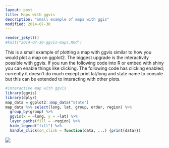 ```yaml
---
layout: post
title: Maps with ggvis
description: "small example of maps with ggis"
modified: 2014-07-30
---
```

```r
render_jekyll()
#knit("2014-07-30-ggvis-maps.Rmd")
```
This is a small example of plotting a map with ggvis similar to how you would plot a map on ggplot2.  The biggest upgrade is the interactivity possible with ggvis.  If you run the following code into R or embed with shiny you can enable things like clicking.  The following code has clicking enabled; currently it doesn't do much except print lat/long and state name to console but this can be extended to interacting with other plots.
```r
#interactive map with ggvis
library(ggvis)
library(dplyr)
map_data = ggplot2::map_data("state")
map_data %>% select(long, lat, group, order, region) %>% 
  group_by(group) %>% 
  ggvis(x = ~long, y = ~lat) %>% 
  layer_paths(fill = ~region) %>%
  hide_legend("fill") %>% 
  handle_click(on_click = function(data, ...) {print(data)}) 
```

![](../images/ggvis_map/map.png)